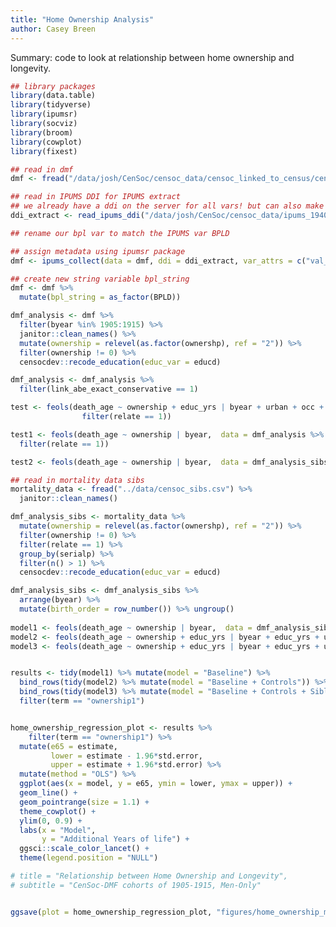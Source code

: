```yaml
---
title: "Home Ownership Analysis"
author: Casey Breen
---
```



Summary: code to look at relationship between home ownership and longevity. 

```r
## library packages
library(data.table)
library(tidyverse)
library(ipumsr)
library(socviz)
library(broom)
library(cowplot)
library(fixest)
```


```r
## read in dmf 
dmf <- fread("/data/josh/CenSoc/censoc_data/censoc_linked_to_census/censoc_dmf_v2_linked.csv")

## read in IPUMS DDI for IPUMS extract
## we already have a ddi on the server for all vars! but can also make a new extract from IPUMS with BPLD var  
ddi_extract <- read_ipums_ddi("/data/josh/CenSoc/censoc_data/ipums_1940_extract/fullcount.ddi.xml")

## rename our bpl var to match the IPUMS var BPLD

## assign metadata using ipumsr package
dmf <- ipums_collect(data = dmf, ddi = ddi_extract, var_attrs = c("val_labels", "var_label", "var_desc"))

## create new string variable bpl_string 
dmf <- dmf %>% 
  mutate(bpl_string = as_factor(BPLD))
```




```r
dmf_analysis <- dmf %>% 
  filter(byear %in% 1905:1915) %>% 
  janitor::clean_names() %>% 
  mutate(ownership = relevel(as.factor(ownershp), ref = "2")) %>% 
  filter(ownership != 0) %>% 
  censocdev::recode_education(educ_var = educd)

dmf_analysis <- dmf_analysis %>% 
  filter(link_abe_exact_conservative == 1)

test <- feols(death_age ~ ownership + educ_yrs | byear + urban + occ + race + marst + statefip,  data = dmf_analysis %>% 
                filter(relate == 1))

test1 <- feols(death_age ~ ownership | byear,  data = dmf_analysis %>% 
  filter(relate == 1))

test2 <- feols(death_age ~ ownership | byear,  data = dmf_analysis_sibs)
```


```r
## read in mortality data sibs 
mortality_data <- fread("../data/censoc_sibs.csv") %>% 
  janitor::clean_names()

dmf_analysis_sibs <- mortality_data %>% 
  mutate(ownership = relevel(as.factor(ownershp), ref = "2")) %>% 
  filter(ownership != 0) %>% 
  filter(relate == 1) %>% 
  group_by(serialp) %>% 
  filter(n() > 1) %>% 
  censocdev::recode_education(educ_var = educd)

dmf_analysis_sibs <- dmf_analysis_sibs %>% 
  arrange(byear) %>% 
  mutate(birth_order = row_number()) %>% ungroup()
 
model1 <- feols(death_age ~ ownership | byear,  data = dmf_analysis_sibs)
model2 <- feols(death_age ~ ownership + educ_yrs | byear + educ_yrs + urban + occ + race + marst + statefip,  data = dmf_analysis_sibs)
model3 <- feols(death_age ~ ownership + educ_yrs | byear + educ_yrs + urban + occ + race + marst + statefip + serialp + as.factor(birth_order),  data = dmf_analysis_sibs)


results <- tidy(model1) %>% mutate(model = "Baseline") %>% 
  bind_rows(tidy(model2) %>% mutate(model = "Baseline + Controls")) %>% 
  bind_rows(tidy(model3) %>% mutate(model = "Baseline + Controls + Sibling FE")) %>% 
  filter(term == "ownership1")


home_ownership_regression_plot <- results %>% 
    filter(term == "ownership1") %>% 
  mutate(e65 = estimate,
         lower = estimate - 1.96*std.error,
         upper = estimate + 1.96*std.error) %>% 
  mutate(method = "OLS") %>% 
  ggplot(aes(x = model, y = e65, ymin = lower, ymax = upper)) + 
  geom_line() + 
  geom_pointrange(size = 1.1) + 
  theme_cowplot() + 
  ylim(0, 0.9) + 
  labs(x = "Model",
       y = "Additional Years of life") + 
  ggsci::scale_color_lancet() + 
  theme(legend.position = "NULL")

# title = "Relationship between Home Ownership and Longevity",
# subtitle = "CenSoc-DMF cohorts of 1905-1915, Men-Only"


ggsave(plot = home_ownership_regression_plot, "figures/home_ownership_models.pdf", width = 9, height = 5)
```

